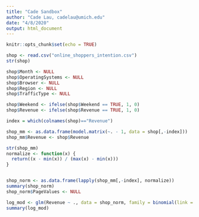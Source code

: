 ```yaml
---
title: "Cade Sandbox"
author: "Cade Lau, cadelau@umich.edu"
date: "4/8/2020"
output: html_document
---
```


```r
knitr::opts_chunk$set(echo = TRUE)
```

```r
shop <- read.csv("online_shoppers_intention.csv")
str(shop)

shop$Month <- NULL
shop$OperatingSystems <- NULL
shop$Browser <- NULL
shop$Region <- NULL
shop$TrafficType <- NULL

shop$Weekend <- ifelse(shop$Weekend == TRUE, 1, 0)
shop$Revenue <- ifelse(shop$Revenue == TRUE, 1, 0)

index = which(colnames(shop)=="Revenue")

shop_mm <- as.data.frame(model.matrix(~. - 1, data = shop[,-index]))
shop_mm$Revenue <- shop$Revenue

str(shop_mm)
normalize <- function(x) {
  return((x - min(x)) / (max(x) - min(x)))
}


shop_norm <- as.data.frame(lapply(shop_mm[,-index], normalize))
summary(shop_norm)
shop_norm$PageValues <- NULL

log_mod <- glm(Revenue ~ ., data = shop_norm, family = binomial(link = "logit"))
summary(log_mod)
```